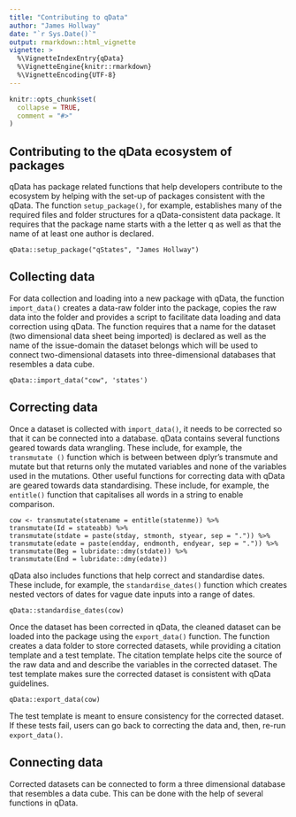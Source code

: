 ```yaml
---
title: "Contributing to qData"
author: "James Hollway"
date: "`r Sys.Date()`"
output: rmarkdown::html_vignette
vignette: >
  %\VignetteIndexEntry{qData}
  %\VignetteEngine{knitr::rmarkdown}
  %\VignetteEncoding{UTF-8}
---
```


```r
knitr::opts_chunk$set(
  collapse = TRUE,
  comment = "#>"
)
```

## Contributing to the qData ecosystem of packages

qData has package related functions that help developers contribute to the ecosystem by helping with the set-up of packages consistent with the qData.
The function `setup_package()`, for example, establishes many of the required files and folder structures for a qData-consistent data package. 
It requires that the package name starts with a the letter q as well as that the name of at least one author is declared. 

```
qData::setup_package("qStates", "James Hollway")
```

## Collecting data 

For data collection and loading into a new package with qData, the function `import_data()` creates a data-raw folder into the package, 
copies the raw data into the folder and provides a script to facilitate data loading and data correction using qData. 
The function requires that a name for the dataset (two dimensional data sheet being imported) is declared as well as the name of the issue-domain 
the dataset belongs which will be used to connect two-dimensional datasets into three-dimensional databases that resembles a data cube.

```
qData::import_data("cow", 'states')
```

## Correcting data

Once a dataset is collected with `import_data()`, it needs to be corrected so that it can be connected into a database. 
qData contains several functions geared towards data wrangling. 
These include, for example, the `transmutate ()` function which is between between dplyr's transmute and mutate but that returns only the mutated variables and none of the variables used in the mutations. 
Other useful functions for correcting data with qData are geared towards data standardising. 
These include, for example, the `entitle()` function that capitalises all words in a string to enable comparison.

```
cow <- transmutate(statename = entitle(statenme)) %>% 
transmutate(Id = stateabb) %>% 
transmutate(stdate = paste(stday, stmonth, styear, sep = ".")) %>% 
transmutate(edate = paste(endday, endmonth, endyear, sep = ".")) %>% 
transmutate(Beg = lubridate::dmy(stdate)) %>% 
transmutate(End = lubridate::dmy(edate))  
```

qData also includes functions that help correct and standardise dates. These include, for example, the `standardise_dates()` function which creates nested vectors of dates for vague date inputs into a range of dates. 

```
qData::standardise_dates(cow)
```

Once the dataset has been corrected in qData, the cleaned dataset can be loaded into the package using the `export_data()` function. 
The function creates a data folder to store corrected datasets, while providing a citation template and a test template. 
The citation template helps cite the source of the raw data and and describe the variables in the corrected dataset. 
The test template makes sure the corrected dataset is consistent with qData guidelines.

```
qData::export_data(cow)
```

The test template is meant to ensure consistency for the corrected dataset. 
If these tests fail, users can go back to correcting the data and, then, re-run `export_data()`.  

## Connecting data

Corrected datasets can be connected to form a three dimensional database that resembles a data cube. 
This can be done with the help of several functions in qData. 
